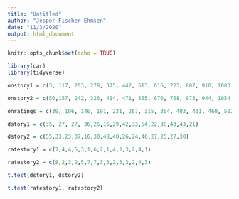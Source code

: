 ```yaml
---
title: "Untitled"
author: "Jesper Fischer Ehmsen"
date: "11/3/2020"
output: html_document
---
```


```r
knitr::opts_chunk$set(echo = TRUE)
```


```r
library(car)
library(tidyverse)

```





```r
onstory1 = c(3, 117, 203, 278, 375, 442, 513, 616, 723, 807, 910, 1003, 1093, 1186, 1282)

onstory2 = c(50,157, 242, 326, 414, 471, 555, 670, 768, 873, 944, 1054, 1149, 1242, 1316)

onratings = c(39, 106, 146, 191, 231, 267, 315, 364, 403, 431, 460, 502, 544, 605, 659, 711, 757, 796, 862, 899, 933, 992, 1042, 1082, 1138, 1175, 1231, 1271, 1305, 1348)

dstory1 = c(35, 27, 27, 36,26,16,29,42,33,54,22,38,43,43,21)

dstory2 = c(55,33,23,37,16,30,48,40,26,24,46,27,25,27,30)

ratestory1 = c(7,4,4,5,3,1,6,2,1,4,2,3,2,4,1)

ratestory2 = c(8,2,3,2,5,7,7,3,3,2,3,3,2,4,3)
```





```r

t.test(dstory1, dstory2)

t.test(ratestory1, ratestory2)

```




```r

```

